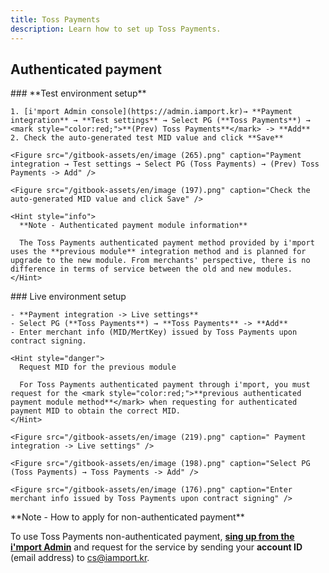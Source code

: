 ```yaml
---
title: Toss Payments
description: Learn how to set up Toss Payments.
---
```



## Authenticated payment

<Tabs>
  <Tab title="Test">
    ### **Test environment setup**

    1. [i'mport Admin console](https://admin.iamport.kr)→ **Payment integration** → **Test settings** → Select PG (**Toss Payments**) → <mark style="color:red;">**(Prev) Toss Payments**</mark> -> **Add**
    2. Check the auto-generated test MID value and click **Save**

    <Figure src="/gitbook-assets/en/image (265).png" caption="Payment integration → Test settings → Select PG (Toss Payments) → (Prev) Toss Payments -> Add" />

    <Figure src="/gitbook-assets/en/image (197).png" caption="Check the auto-generated MID value and click Save" />

    <Hint style="info">
      **Note - Authenticated payment module information**

      The Toss Payments authenticated payment method provided by i'mport uses the **previous module** integration method and is planned for upgrade to the new module. From merchants' perspective, there is no difference in terms of service between the old and new modules.
    </Hint>
  </Tab>

  <Tab title="Live">
    ### Live environment setup

    - **Payment integration -> Live settings**
    - Select PG (**Toss Payments**) → **Toss Payments** -> **Add**
    - Enter merchant info (MID/MertKey) issued by Toss Payments upon contract signing.

    <Hint style="danger">
      Request MID for the previous module

      For Toss Payments authenticated payment through i'mport, you must request for the <mark style="color:red;">**previous authenticated payment module method**</mark> when requesting for authenticated payment MID to obtain the correct MID.
    </Hint>

    <Figure src="/gitbook-assets/en/image (219).png" caption=" Payment integration -> Live settings" />

    <Figure src="/gitbook-assets/en/image (198).png" caption="Select PG (Toss Payments) → Toss Payments -> Add" />

    <Figure src="/gitbook-assets/en/image (176).png" caption="Enter merchant info issued by Toss Payments upon contract signing" />
  </Tab>
</Tabs>

<Hint style="info">
  **Note - How to apply for non-authenticated payment**

  To use Toss Payments non-authenticated payment, [**sing up from the i'mport Admin**](https://admin.iamport.kr) and request for the service by sending your **account ID** (email address) to [cs@iamport.kr](mailto:cs@iamport.kr).
</Hint>
